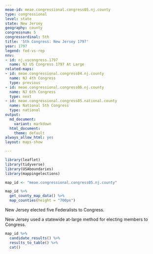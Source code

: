 ```yaml
---
meae-id: meae.congressional.congress05.nj.county
type: congressional
level: state
state: New Jersey
geography: county
congressnum: 5
congressordinal: 5th
title: '5th Congress: New Jersey 1797'
year: 1797
legend: fed-vs-rep
nnv:
- id: nj.uscongress.1797
  name: NJ US Congress 1797 At Large
related-maps:
- id: meae.congressional.congress04.nj.county
  name: NJ 4th Congress
  type: previous
- id: meae.congressional.congress06.nj.county
  name: NJ 6th Congress
  type: next
- id: meae.congressional.congress05.national.county
  name: National 5th Congress
  type: national
output:
  md_document:
    variant: markdown
  html_document:
    theme: default
always_allow_html: yes
layout: maps-show

---
```


```r
library(leaflet)
library(tidyverse)
library(USAboundaries)
library(mappingelections)

map_id <- "meae.congressional.congress05.nj.county"
```

<div class="map">

```r
map_id %>%
  get_county_map_data() %>%
  map_counties(height = "700px")
```

</div>

New Jersey elected five Federalists to Congress. 

New Jersey used a statewide at-large method for electing members to Congress. 

<div class="results-table">

```r
map_id %>%
  candidate_results() %>%
  results_to_table() %>%
  cat()
```

</div>
